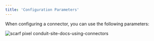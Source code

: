 ```yaml
---
title: 'Configuration Parameters'
---
```



When configuring a connector, you can use the following parameters:

<DocCardList/>

![scarf pixel conduit-site-docs-using-connectors](https://static.scarf.sh/a.png?x-pxid=53743422-c614-4e45-acaa-f1f9f604321e)